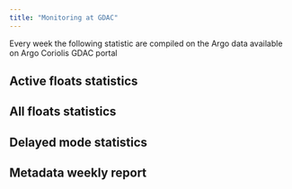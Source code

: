 ```yaml
---
title: "Monitoring at GDAC"
---
```

Every week the following statistic are compiled on the Argo data available on Argo Coriolis GDAC portal

## Active floats statistics

## All floats statistics

## Delayed mode statistics

## Metadata weekly report
